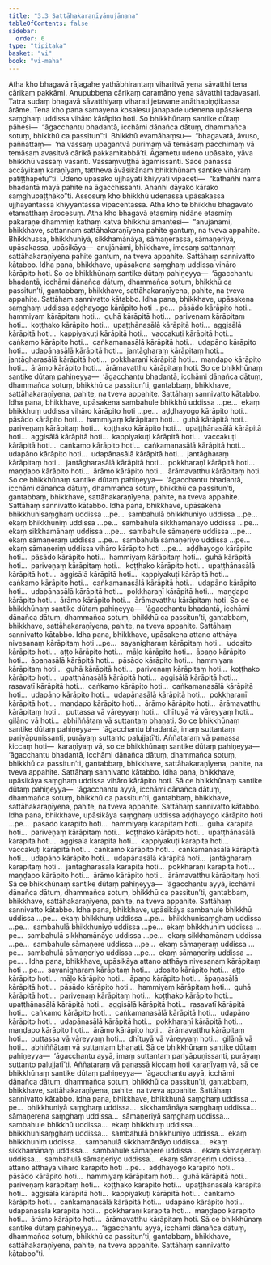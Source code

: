 ```yaml
---
title: "3.3 Sattāhakaraṇīyānujānana"
tableOfContents: false
sidebar:
  order: 6
type: "tipitaka"
basket: "vi"
book: "vi-maha"
---
```



<DynamicBreadcrumb />

<Division number="187" book="vi-maha" bookNo="3" page="193">

<Paragraph number="826" book="vi-maha">
Atha kho bhagavā rājagahe yathābhirantaṃ viharitvā yena sāvatthi tena cārikaṃ pakkāmi. Anupubbena cārikaṃ caramāno yena sāvatthi tadavasari. Tatra sudaṃ bhagavā sāvatthiyaṃ viharati jetavane anāthapiṇḍikassa ārāme. Tena kho pana samayena kosalesu janapade udenena upāsakena saṃghaṃ uddissa vihāro kārāpito hoti. So bhikkhūnaṃ santike dūtaṃ pāhesi—  “āgacchantu bhadantā, icchāmi dānañca dātuṃ, dhammañca sotuṃ, bhikkhū ca passitun”ti. Bhikkhū evamāhaṃsu—  “bhagavatā, āvuso, paññattaṃ—  ‘na vassaṃ upagantvā purimaṃ vā temāsaṃ pacchimaṃ vā temāsaṃ avasitvā cārikā pakkamitabbā’ti. Āgametu udeno upāsako, yāva bhikkhū vassaṃ vasanti. Vassaṃvuṭṭhā āgamissanti. Sace panassa accāyikaṃ karaṇīyaṃ, tattheva āvāsikānaṃ bhikkhūnaṃ santike vihāraṃ patiṭṭhāpetū”ti. Udeno upāsako ujjhāyati khiyyati vipāceti—  “kathañhi nāma bhadantā mayā pahite na āgacchissanti. Ahañhi dāyako kārako saṃghupaṭṭhāko”ti.
</Paragraph>

<Paragraph number="827" book="vi-maha">
Assosuṃ kho bhikkhū udenassa upāsakassa ujjhāyantassa khiyyantassa vipācentassa. Atha kho te bhikkhū bhagavato etamatthaṃ ārocesuṃ. Atha kho bhagavā etasmiṃ nidāne etasmiṃ pakaraṇe dhammiṃ kathaṃ katvā bhikkhū āmantesi—  “anujānāmi, bhikkhave, sattannaṃ sattāhakaraṇīyena pahite gantuṃ, na tveva appahite. Bhikkhussa, bhikkhuniyā, sikkhamānāya, sāmaṇerassa, sāmaṇeriyā, upāsakassa, upāsikāya—  anujānāmi, bhikkhave, imesaṃ sattannaṃ sattāhakaraṇīyena pahite gantuṃ, na tveva appahite. Sattāhaṃ sannivatto kātabbo.
</Paragraph>

</Division>
<Division number="188" book="vi-maha" bookNo="3" page="194">

<Paragraph number="828" book="vi-maha">
Idha pana, bhikkhave, upāsakena saṃghaṃ uddissa vihāro kārāpito hoti. So ce bhikkhūnaṃ santike dūtaṃ pahiṇeyya—  ‘āgacchantu bhadantā, icchāmi dānañca dātuṃ, dhammañca sotuṃ, bhikkhū ca passitun’ti, gantabbaṃ, bhikkhave, sattāhakaraṇīyena, pahite, na tveva appahite. Sattāhaṃ sannivatto kātabbo.
</Paragraph>

<Paragraph number="829" book="vi-maha">
Idha pana, bhikkhave, upāsakena saṃghaṃ uddissa aḍḍhayogo kārāpito hoti …pe…  pāsādo kārāpito hoti…  hammiyaṃ kārāpitaṃ hoti…  guhā kārāpitā hoti…  pariveṇaṃ kārāpitaṃ hoti…  koṭṭhako kārāpito hoti…  upaṭṭhānasālā kārāpitā hoti…  aggisālā kārāpitā hoti…  kappiyakuṭi kārāpitā hoti…  vaccakuṭi kārāpitā hoti…  caṅkamo kārāpito hoti…  caṅkamanasālā kārāpitā hoti…  udapāno kārāpito hoti…  udapānasālā kārāpitā hoti…  jantāgharaṃ kārāpitaṃ hoti…  jantāgharasālā kārāpitā hoti…  pokkharaṇī kārāpitā hoti…  maṇḍapo kārāpito hoti…  ārāmo kārāpito hoti…  ārāmavatthu kārāpitaṃ hoti. So ce bhikkhūnaṃ santike dūtaṃ pahiṇeyya—  ‘āgacchantu bhadantā, icchāmi dānañca dātuṃ, dhammañca sotuṃ, bhikkhū ca passitun’ti, gantabbaṃ, bhikkhave, sattāhakaraṇīyena, pahite, na tveva appahite. Sattāhaṃ sannivatto kātabbo.
</Paragraph>

<Paragraph number="830" book="vi-maha">
Idha pana, bhikkhave, upāsakena sambahule bhikkhū uddissa …pe…  ekaṃ bhikkhuṃ uddissa vihāro kārāpito hoti …pe…  aḍḍhayogo kārāpito hoti…  pāsādo kārāpito hoti…  hammiyaṃ kārāpitaṃ hoti…  guhā kārāpitā hoti…  pariveṇaṃ kārāpitaṃ hoti…  koṭṭhako kārāpito hoti…  upaṭṭhānasālā kārāpitā hoti…  aggisālā kārāpitā hoti…  kappiyakuṭi kārāpitā hoti…  vaccakuṭi kārāpitā hoti…  caṅkamo kārāpito hoti…  caṅkamanasālā kārāpitā hoti…  udapāno kārāpito hoti…  udapānasālā kārāpitā hoti…  jantāgharaṃ kārāpitaṃ hoti…  jantāgharasālā kārāpitā hoti…  pokkharaṇī kārāpitā hoti…  maṇḍapo kārāpito hoti…  ārāmo kārāpito hoti…  ārāmavatthu kārāpitaṃ hoti. So ce bhikkhūnaṃ santike dūtaṃ pahiṇeyya—  ‘āgacchantu bhadantā, icchāmi dānañca dātuṃ, dhammañca sotuṃ, bhikkhū ca passitun’ti, gantabbaṃ, bhikkhave, sattāhakaraṇīyena, pahite, na tveva appahite. Sattāhaṃ sannivatto kātabbo.
</Paragraph>

<Paragraph number="831" book="vi-maha">
Idha pana, bhikkhave, upāsakena bhikkhunisaṃghaṃ uddissa …pe…  sambahulā bhikkhuniyo uddissa …pe…  ekaṃ bhikkhuniṃ uddissa …pe…  sambahulā sikkhamānāyo uddissa …pe…  ekaṃ sikkhamānaṃ uddissa …pe…  sambahule sāmaṇere uddissa …pe…  ekaṃ sāmaṇeraṃ uddissa …pe…  sambahulā sāmaṇeriyo uddissa …pe…  ekaṃ sāmaṇeriṃ uddissa vihāro kārāpito hoti …pe…  aḍḍhayogo kārāpito hoti…  pāsādo kārāpito hoti…  hammiyaṃ kārāpitaṃ hoti…  guhā kārāpitā hoti…  pariveṇaṃ kārāpitaṃ hoti…  koṭṭhako kārāpito hoti…  upaṭṭhānasālā kārāpitā hoti…  aggisālā kārāpitā hoti…  kappiyakuṭi kārāpitā hoti…  caṅkamo kārāpito hoti…  caṅkamanasālā kārāpitā hoti…  udapāno kārāpito hoti…  udapānasālā kārāpitā hoti…  pokkharaṇī kārāpitā hoti…  maṇḍapo kārāpito hoti…  ārāmo kārāpito hoti…  ārāmavatthu kārāpitaṃ hoti. So ce bhikkhūnaṃ santike dūtaṃ pahiṇeyya—  ‘āgacchantu bhadantā, icchāmi dānañca dātuṃ, dhammañca sotuṃ, bhikkhū ca passitun’ti, gantabbaṃ, bhikkhave, sattāhakaraṇīyena, pahite, na tveva appahite. Sattāhaṃ sannivatto kātabbo.
</Paragraph>

</Division>
<Division number="189" book="vi-maha" bookNo="3" page="196">

<Paragraph number="832" book="vi-maha">
Idha pana, bhikkhave, upāsakena attano atthāya nivesanaṃ kārāpitaṃ hoti …pe…  sayanigharaṃ kārāpitaṃ hoti…  udosito kārāpito hoti…  aṭṭo kārāpito hoti…  māḷo kārāpito hoti…  āpaṇo kārāpito hoti…  āpaṇasālā kārāpitā hoti…  pāsādo kārāpito hoti…  hammiyaṃ kārāpitaṃ hoti…  guhā kārāpitā hoti…  pariveṇaṃ kārāpitaṃ hoti…  koṭṭhako kārāpito hoti…  upaṭṭhānasālā kārāpitā hoti…  aggisālā kārāpitā hoti…  rasavatī kārāpitā hoti…  caṅkamo kārāpito hoti…  caṅkamanasālā kārāpitā hoti…  udapāno kārāpito hoti…  udapānasālā kārāpitā hoti…  pokkharaṇī kārāpitā hoti…  maṇḍapo kārāpito hoti…  ārāmo kārāpito hoti…  ārāmavatthu kārāpitaṃ hoti…  puttassa vā vāreyyaṃ hoti…  dhītuyā vā vāreyyaṃ hoti…  gilāno vā hoti…  abhiññātaṃ vā suttantaṃ bhaṇati. So ce bhikkhūnaṃ santike dūtaṃ pahiṇeyya—  ‘āgacchantu bhadantā, imaṃ suttantaṃ pariyāpuṇissanti, purāyaṃ suttanto palujjatī’ti. Aññataraṃ vā panassa kiccaṃ hoti—  karaṇīyaṃ vā, so ce bhikkhūnaṃ santike dūtaṃ pahiṇeyya—  ‘āgacchantu bhadantā, icchāmi dānañca dātuṃ, dhammañca sotuṃ, bhikkhū ca passitun’ti, gantabbaṃ, bhikkhave, sattāhakaraṇīyena, pahite, na tveva appahite. Sattāhaṃ sannivatto kātabbo.
</Paragraph>

</Division>
<Division number="190" book="vi-maha" bookNo="3" page="197">

<Paragraph number="833" book="vi-maha">
Idha pana, bhikkhave, upāsikāya saṃghaṃ uddissa vihāro kārāpito hoti. Sā ce bhikkhūnaṃ santike dūtaṃ pahiṇeyya—  ‘āgacchantu ayyā, icchāmi dānañca dātuṃ, dhammañca sotuṃ, bhikkhū ca passitun’ti, gantabbaṃ, bhikkhave, sattāhakaraṇīyena, pahite, na tveva appahite. Sattāhaṃ sannivatto kātabbo.
</Paragraph>

<Paragraph number="834" book="vi-maha">
Idha pana, bhikkhave, upāsikāya saṃghaṃ uddissa aḍḍhayogo kārāpito hoti …pe…  pāsādo kārāpito hoti…  hammiyaṃ kārāpitaṃ hoti…  guhā kārāpitā hoti…  pariveṇaṃ kārāpitaṃ hoti…  koṭṭhako kārāpito hoti…  upaṭṭhānasālā kārāpitā hoti…  aggisālā kārāpitā hoti…  kappiyakuṭi kārāpitā hoti…  vaccakuṭi kārāpitā hoti…  caṅkamo kārāpito hoti…  caṅkamanasālā kārāpitā hoti…  udapāno kārāpito hoti…  udapānasālā kārāpitā hoti…  jantāgharaṃ kārāpitaṃ hoti…  jantāgharasālā kārāpitā hoti…  pokkharaṇī kārāpitā hoti…  maṇḍapo kārāpito hoti…  ārāmo kārāpito hoti…  ārāmavatthu kārāpitaṃ hoti. Sā ce bhikkhūnaṃ santike dūtaṃ pahiṇeyya—  ‘āgacchantu ayyā, icchāmi dānañca dātuṃ, dhammañca sotuṃ, bhikkhū ca passitun’ti, gantabbaṃ, bhikkhave, sattāhakaraṇīyena, pahite, na tveva appahite. Sattāhaṃ sannivatto kātabbo.
</Paragraph>

<Paragraph number="835" book="vi-maha">
Idha pana, bhikkhave, upāsikāya sambahule bhikkhū uddissa …pe…  ekaṃ bhikkhuṃ uddissa …pe…  bhikkhunisaṃghaṃ uddissa …pe…  sambahulā bhikkhuniyo uddissa …pe…  ekaṃ bhikkhuniṃ uddissa …pe…  sambahulā sikkhamānāyo uddissa …pe…  ekaṃ sikkhamānaṃ uddissa …pe…  sambahule sāmaṇere uddissa …pe…  ekaṃ sāmaṇeraṃ uddissa …pe…  sambahulā sāmaṇeriyo uddissa …pe…  ekaṃ sāmaṇeriṃ uddissa …pe… .
</Paragraph>

</Division>
<Division number="191" book="vi-maha" bookNo="3" page="197">

<Paragraph number="836" book="vi-maha">
Idha pana, bhikkhave, upāsikāya attano atthāya nivesanaṃ kārāpitaṃ hoti …pe…  sayanigharaṃ kārāpitaṃ hoti…  udosito kārāpito hoti…  aṭṭo kārāpito hoti…  māḷo kārāpito hoti…  āpaṇo kārāpito hoti…  āpaṇasālā kārāpitā hoti…  pāsādo kārāpito hoti…  hammiyaṃ kārāpitaṃ hoti…  guhā kārāpitā hoti…  pariveṇaṃ kārāpitaṃ hoti…  koṭṭhako kārāpito hoti…  upaṭṭhānasālā kārāpitā hoti…  aggisālā kārāpitā hoti…  rasavatī kārāpitā hoti…  caṅkamo kārāpito hoti…  caṅkamanasālā kārāpitā hoti…  udapāno kārāpito hoti…  udapānasālā kārāpitā hoti…  pokkharaṇī kārāpitā hoti…  maṇḍapo kārāpito hoti…  ārāmo kārāpito hoti…  ārāmavatthu kārāpitaṃ hoti…  puttassa vā vāreyyaṃ hoti…  dhītuyā vā vāreyyaṃ hoti…  gilānā vā hoti…  abhiññātaṃ vā suttantaṃ bhaṇati. Sā ce bhikkhūnaṃ santike dūtaṃ pahiṇeyya—  ‘āgacchantu ayyā, imaṃ suttantaṃ pariyāpuṇissanti, purāyaṃ suttanto palujjatī’ti. Aññataraṃ vā panassā kiccaṃ hoti karaṇīyaṃ vā, sā ce bhikkhūnaṃ santike dūtaṃ pahiṇeyya—  ‘āgacchantu ayyā, icchāmi dānañca dātuṃ, dhammañca sotuṃ, bhikkhū ca passitun’ti, gantabbaṃ, bhikkhave, sattāhakaraṇīyena, pahite, na tveva appahite. Sattāhaṃ sannivatto kātabbo.
</Paragraph>

</Division>
<Division number="192" book="vi-maha" bookNo="3" page="198">

<Paragraph number="837" book="vi-maha">
Idha pana, bhikkhave, bhikkhunā saṃghaṃ uddissa …pe…  bhikkhuniyā saṃghaṃ uddissa…  sikkhamānāya saṃghaṃ uddissa…  sāmaṇerena saṃghaṃ uddissa…  sāmaṇeriyā saṃghaṃ uddissa…  sambahule bhikkhū uddissa…  ekaṃ bhikkhuṃ uddissa…  bhikkhunisaṃghaṃ uddissa…  sambahulā bhikkhuniyo uddissa…  ekaṃ bhikkhuniṃ uddissa…  sambahulā sikkhamānāyo uddissa…  ekaṃ sikkhamānaṃ uddissa…  sambahule sāmaṇere uddissa…  ekaṃ sāmaṇeraṃ uddissa…  sambahulā sāmaṇeriyo uddissa…  ekaṃ sāmaṇeriṃ uddissa…  attano atthāya vihāro kārāpito hoti …pe…  aḍḍhayogo kārāpito hoti…  pāsādo kārāpito hoti…  hammiyaṃ kārāpitaṃ hoti…  guhā kārāpitā hoti…  pariveṇaṃ kārāpitaṃ hoti…  koṭṭhako kārāpito hoti…  upaṭṭhānasālā kārāpitā hoti…  aggisālā kārāpitā hoti…  kappiyakuṭi kārāpitā hoti…  caṅkamo kārāpito hoti…  caṅkamanasālā kārāpitā hoti…  udapāno kārāpito hoti…  udapānasālā kārāpitā hoti…  pokkharaṇī kārāpitā hoti…  maṇḍapo kārāpito hoti…  ārāmo kārāpito hoti…  ārāmavatthu kārāpitaṃ hoti. Sā ce bhikkhūnaṃ santike dūtaṃ pahiṇeyya…  ‘āgacchantu ayyā, icchāmi dānañca dātuṃ, dhammañca sotuṃ, bhikkhū ca passitun’ti, gantabbaṃ, bhikkhave, sattāhakaraṇīyena, pahite, na tveva appahite. Sattāhaṃ sannivatto kātabbo”ti.
</Paragraph>
</Division>